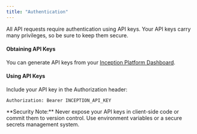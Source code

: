```yaml
---
title: "Authentication"
---
```


All API requests require authentication using API keys. Your API keys carry many privileges, so be sure to keep them secure.

#### **Obtaining API Keys**

You can generate API keys from your [Inception Platform Dashboard](https://platform.inceptionlabs.ai/dashboard/api-keys).

#### **Using API Keys**

Include your API key in the Authorization header:

```
Authorization: Bearer INCEPTION_API_KEY
```

<Warning>
  **Security Note:** Never expose your API keys in client-side code or commit them to version control. Use environment variables or a secure secrets management system.
</Warning>